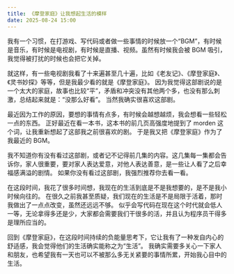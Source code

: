 ```yaml
---
title: 《摩登家庭》让我想起生活的模样
date: 2025-08-24 15:00
---
```


我有一个习惯，在打游戏、写代码或者做一些事情的时候放一个“BGM”，有时候是音乐，有时候是电视剧，有时候是直播、视频。虽然有时候我会被 BGM 吸引，我觉得被打扰的时候也会把它关掉。

就这样，有一些电视剧我看了十来遍甚至几十遍，比如《老友记》、《摩登家庭》、《灵书妙探》等等，但是我最少看的就是《摩登家庭》。
因为我觉得这部剧说的是一个太大的家庭，故事也比较“平”，矛盾和冲突没有其他两个多，也没有那么刺激，总结起来就是：“没那么好看”。
当然我确实很喜欢这部剧。

最近因为工作的原因，要想的事情有点多，有时候会越想越烦，我会想看一些轻松一点的东西。
正好最近在看一本书，这本书的前几页高强度地提到了 morden 这个词，让我重新想起了这部我之前很喜欢的剧。
于是我又把《摩登家庭》作为了我最近的 BGM。

我不知道你有没有看过这部剧，或者记不记得前几集的内容。这几集每一集都会告诉你，家人很重要，要对家人表达爱意，对他人表达善意，是一些让人看了之后幸福感满溢的剧情。
如果你没有看过这部剧，我强烈推荐你去看一看。

在这段时间，我花了很多时间想，我现在的生活到底是不是我想要的，是不是我小时候向往的。
在很久之前我甚至质疑，我们现在的生活是不是局限于活着，那时我做出了一点点改变，虽然还远远不够。
似乎会写代码在现在这个时代就会低人一等，无论拿得多还是少，大家都会需要我们干很多的活，并且认为程序员干得多是理所应当的。

回到《摩登家庭》，在这段时间持续的负能量思考下，它让我有了一种发自内心的舒适感，我会觉得他们的生活确实能称之为“生活”。
我确实需要多关心一下家人和朋友，也希望我有一天也可以不被那么多无关紧要的事情所累，开始我心目中的生活。
